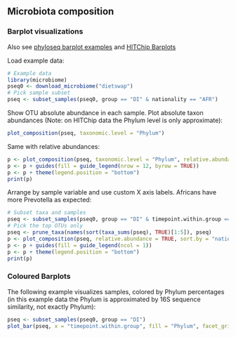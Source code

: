 ## Microbiota composition


### Barplot visualizations

Also see [phyloseq barplot examples](http://joey711.github.io/phyloseq/plot_bar-examples.html) and [HITChip Barplots](Barplots.md)


Load example data:

```r
# Example data
library(microbiome)
pseq0 <- download_microbiome("dietswap")
# Pick sample subset
pseq <- subset_samples(pseq0, group == "DI" & nationality == "AFR")
```

Show OTU absolute abundance in each sample. Plot absolute taxon
abundances (Note: on HITChip data the Phylum level is only
approximate):

```r
plot_composition(pseq, taxonomic.level = "Phylum")
```

Same with relative abundances:

```r
p <- plot_composition(pseq, taxonomic.level = "Phylum", relative.abundance = TRUE)
p <- p + guides(fill = guide_legend(nrow = 12, byrow = TRUE))
p <- p + theme(legend.position = "bottom")
print(p)
```


Arrange by sample variable and use custom X axis labels. Africans have more Prevotella as expected:

```r
# Subset taxa and samples
pseq <- subset_samples(pseq0, group == "DI" & timepoint.within.group == 1)
# Pick the top OTUs only
pseq <- prune_taxa(names(sort(taxa_sums(pseq), TRUE)[1:5]), pseq)
p <- plot_composition(pseq, relative.abundance = TRUE, sort.by = "nationality", x.label = "nationality")
p <- p + guides(fill = guide_legend(ncol = 1))
p <- p + theme(legend.position = "bottom")
print(p)
```

### Coloured Barplots

The following example visualizes samples, colored by Phylum
percentages (in this example data the Phylum is approximated by 16S
sequence similarity, not exactly Phylum):

```r
pseq <- subset_samples(pseq0, group == "DI")
plot_bar(pseq, x = "timepoint.within.group", fill = "Phylum", facet_grid = ~nationality)
```

